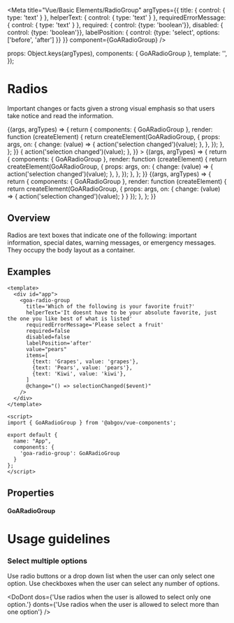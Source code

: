 
<Meta
  title="Vue/Basic Elements/RadioGroup"
  argTypes={{
    title: { control: { type: 'text' } },
    helperText: { control: { type: 'text' } },
    requiredErrorMessage: { control: { type: 'text' } },
    required: { control: {type: 'boolean'}},
    disabled: { control: {type: 'boolean'}},
    labelPosition: { control: {type: 'select', options: ['before', 'after'] }}
  }}
  component={GoARadioGroup}
/>

  props: Object.keys(argTypes),
  components: { GoARadioGroup },
  template: '<GoARadioGroup></GoARadioGroup>',
});

# Radios

Important changes or facts given a strong visual emphasis so that users take
notice and read the information.

<Canvas>
  <Story
    name="Dynamic"
    height={200}
    args={{
      title: 'Which of the following is your favorite fruit?',
      helperText: 'It doesnt have to be your absolute favorite, just the one you like best of what is listed',
      requiredErrorMessage: 'Please select a fruit',
      required: false,
      disabled: false,
      labelPosition: 'after',
      value: "",
      items: [
        {text: 'Grapes', value: 'grapes'},
        {text: 'Pears', value: 'pears'},
        {text: 'Kiwi', value: 'kiwi'},
      ],
    }}
  >
    {(args, argTypes) => {
      return {
        components: { GoARadioGroup },
        render: function (createElement) {
          return createElement(GoARadioGroup, {
            props: args,
            on: {
              change: (value) => {
                action('selection changed')(value);
              },
            },
          });
        },
      };
    }}
  </Story>
</Canvas>

<Canvas>
  <Story
    name="Minimal"
    height={200}
    args={{
      requiredErrorMessage: 'Please select a fruit',
      required: false,
      disabled: false,
      labelPosition: 'after',
      value: "",
      items: [
        {text: 'Grapes', value: 'grapes'},
        {text: 'Pears', value: 'pears'},
        {text: 'Kiwi', value: 'kiwi'},
      ],
      onChange: (value) => {
        action('selection changed')(value);
      },
    }}
  >
    {(args, argTypes) => {
      return {
        components: { GoARadioGroup },
        render: function (createElement) {
          return createElement(GoARadioGroup, {
            props: args,
            on: {
              change: (value) => {
                action('selection changed')(value);
              },
            },
          });
        },
      };
    }}
  </Story>
</Canvas>

<Canvas>
  <Story
    name="Preset"
    height={200}
    args={{
      title: 'Which of the following is your favorite fruit?',
      helperText: 'It doesnt have to be your absolute favorite, just the one you like best of what is listed',
      requiredErrorMessage: 'Please select a fruit',
      required: false,
      disabled: false,
      labelPosition: 'after',
      value: 'pears',
      items: [
        {text: 'Grapes', value: 'grapes'},
        {text: 'Pears', value: 'pears'},
        {text: 'Kiwi', value: 'kiwi'},
      ],
    }}
  >
    {(args, argTypes) => {
      return {
        components: { GoARadioGroup },
        render: function (createElement) {
          return createElement(GoARadioGroup, {
            props: args,
            on: {
              change: (value) => {
                action('selection changed')(value);
              }
            }
          });
        },
      };
    }}
  </Story>
</Canvas>

## Overview

Radios are text boxes that indicate one of the following: important information,
special dates, warning messages, or emergency messages. They occupy the body
layout as a container.

## Examples

```
<template>
  <div id="app">
    <goa-radio-group
      title='Which of the following is your favorite fruit?'
      helperText='It doesnt have to be your absolute favorite, just the one you like best of what is listed'
      requiredErrorMessage='Please select a fruit'
      required=false
      disabled=false
      labelPosition='after'
      value="pears"
      items=[
        {text: 'Grapes', value: 'grapes'},
        {text: 'Pears', value: 'pears'},
        {text: 'Kiwi', value: 'kiwi'},
      ]
      @change="() => selectionChanged($event)"
    />
  </div>
</template>

<script>
import { GoARadioGroup } from '@abgov/vue-components';

export default {
  name: "App",
  components: {
    'goa-radio-group': GoARadioGroup
  }
};
</script>
```

## Properties

#### GoARadioGroup

<Description of={GoARadioGroup} />
<ArgsTable of={GoARadioGroup} />

# Usage guidelines

### Select multiple options

Use radio buttons or a drop down list when the user can only select one option. Use checkboxes when the user can select any number of options.

<DoDont
  dos={'Use radios when the user is allowed to select only one option.'}
  donts={'Use radios when the user is allowed to select more than one option'}
/>
